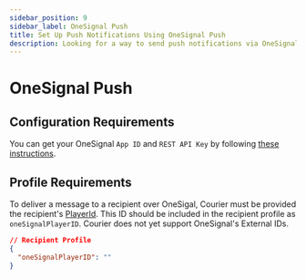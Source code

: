 ```yaml
---
sidebar_position: 9
sidebar_label: OneSignal Push 
title: Set Up Push Notifications Using OneSignal Push
description: Looking for a way to send push notifications via OneSignal Push? This step-by-step tutorial will show you how to integrate OneSignal Push's API the easy way.
---
```


# OneSignal Push

## Configuration Requirements

You can get your OneSignal `App ID` and `REST API Key` by following [these instructions](https://documentation.onesignal.com/docs/accounts-and-keys).

## Profile Requirements

To deliver a message to a recipient over OneSigal, Courier must be
provided the recipient's [PlayerId](https://documentation.onesignal.com/docs/users#section-player-id). This ID should be included in the recipient profile as `oneSignalPlayerID`. Courier does not yet support OneSignal's External IDs.

```json title=JSON
// Recipient Profile
{
  "oneSignalPlayerID": ""
}
```
